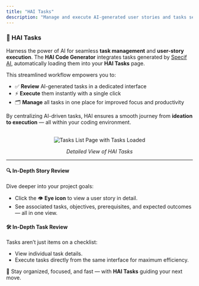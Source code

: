 ```yaml
---
title: "HAI Tasks"
description: "Manage and execute AI-generated user stories and tasks seamlessly within the HAI Code Generator."
---
```


### 📝 HAI Tasks

Harness the power of AI for seamless **task management** and **user-story execution**. The **HAI Code Generator** integrates tasks generated by [Specif AI](https://github.com/presidio-oss/specif-ai), automatically loading them into your **HAI Tasks** page.

This streamlined workflow empowers you to:

-   ✅ **Review** AI-generated tasks in a dedicated interface
-   ⚡ **Execute** them instantly with a single click
-   🗂️ **Manage** all tasks in one place for improved focus and productivity

By centralizing AI-driven tasks, HAI ensures a smooth journey from **ideation to execution** — all within your coding environment.

<br />

<div align="center">
	<img src="assets/gifs/hai-detailed-view.gif" alt="Tasks List Page with Tasks Loaded" />
	<p>
		<i>Detailed View of HAI Tasks</i>
	</p>
</div>

---

#### 🔍 In-Depth Story Review

Dive deeper into your project goals:

-   Click the 👁️ **Eye icon** to view a user story in detail.
-   See associated tasks, objectives, prerequisites, and expected outcomes — all in one view.

#### 🛠️ In-Depth Task Review

Tasks aren’t just items on a checklist:

-   View individual task details.
-   Execute tasks directly from the same interface for maximum efficiency.

🎯 Stay organized, focused, and fast — with **HAI Tasks** guiding your next move.
